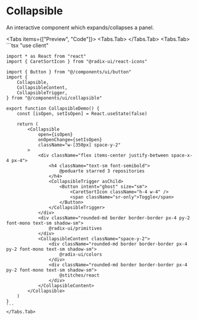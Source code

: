 
# Collapsible

An interactive component which expands/collapses a panel.

<Tabs items={["Preview", "Code"]}>
    <Tabs.Tab>
        <ComponentPreview>
            <CollapsibleDemo />
        </ComponentPreview>
    </Tabs.Tab>
    <Tabs.Tab>
    ```tsx
    "use client"

    import * as React from "react"
    import { CaretSortIcon } from "@radix-ui/react-icons"

    import { Button } from "@/components/ui/button"
    import {
        Collapsible,
        CollapsibleContent,
        CollapsibleTrigger,
    } from "@/components/ui/collapsible"

    export function CollapsibleDemo() {
        const [isOpen, setIsOpen] = React.useState(false)

        return (
            <Collapsible
                open={isOpen}
                onOpenChange={setIsOpen}
                className="w-[350px] space-y-2"
            >
                <div className="flex items-center justify-between space-x-4 px-4">
                    <h4 className="text-sm font-semibold">
                        @peduarte starred 3 repositories
                    </h4>
                    <CollapsibleTrigger asChild>
                        <Button intent="ghost" size="sm">
                            <CaretSortIcon className="h-4 w-4" />
                            <span className="sr-only">Toggle</span>
                        </Button>
                    </CollapsibleTrigger>
                </div>
                <div className="rounded-md border border-border px-4 py-2 font-mono text-sm shadow-sm">
                    @radix-ui/primitives
                </div>
                <CollapsibleContent className="space-y-2">
                    <div className="rounded-md border border-border px-4 py-2 font-mono text-sm shadow-sm">
                        @radix-ui/colors
                    </div>
                    <div className="rounded-md border border-border px-4 py-2 font-mono text-sm shadow-sm">
                        @stitches/react
                    </div>
                </CollapsibleContent>
            </Collapsible>
        )
    }
    ```
    </Tabs.Tab>

</Tabs>
